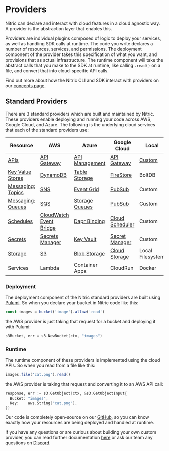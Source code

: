 
# Providers

Nitric can declare and interact with cloud features in a cloud agnostic way. A provider is the abstraction layer that enables this.

Providers are individual plugins composed of logic to deploy your services, as well as handling SDK calls at runtime. The code you write declares a number of resources, services, and permissions. The deployment component of the provider takes this specification of what you want, and provisions that as actual infrastructure. The runtime component will take the abstract calls that you make to the SDK at runtime, like calling `.read()` on a file, and convert that into cloud-specific API calls.

Find out more about how the Nitric CLI and SDK interact with providers on our [concepts page](/guides/getting-started/concepts).

## Standard Providers

There are 3 standard providers which are built and maintained by Nitric. These providers enable deploying and running your code across AWS, Google Cloud, and Azure. The following is the underlying cloud services that each of the standard providers use:

| **Resource**                           | **AWS**                                              | **Azure**                                     | **Google Cloud**                             | **Local**                                                                          |
| -------------------------------------- | ---------------------------------------------------- | --------------------------------------------- | -------------------------------------------- | ---------------------------------------------------------------------------------- |
| [APIs](/apis)                          | [API Gateway](./providers/aws/apis)                  | [API Management](./providers/azure/apis)      | [API Gateway](./providers/gcp/apis)          | [Custom](https://github.com/nitrictech/cli/blob/main/pkg/cloud/gateway/gateway.go) |
| [Key Value Stores ](/keyvalue)         | [DynamoDB](./providers/aws/keyvalue)                 | [Table Storage](./providers/azure/keyvalue)   | [FireStore](./providers/gcp/keyvalue)        | BoltDB                                                                             |
| [Messaging: Topics](/messaging#topics) | [SNS](./providers/aws/topics)                        | [Event Grid](./providers/azure/topics)        | [PubSub](./providers/gcp/topics)             | Custom                                                                             |
| [Messaging: Queues](/messaging#queues) | [SQS](./providers/aws/queues)                        | [Storage Queues](./providers/azure/queues)    | [PubSub](./providers/gcp/queues)             | Custom                                                                             |
| [Schedules](/schedules)                | [CloudWatch Event Bridge](./providers/aws/schedules) | [Dapr Binding](./providers/azure/schedules)   | [Cloud Scheduler](./providers/gcp/schedules) | Custom                                                                             |
| [Secrets](/secrets)                    | [Secrets Manager](./providers/aws/secrets)           | [Key Vault](./providers/azure/secrets)        | [Secret Manager](./providers/gcp/secrets)    | Custom                                                                             |
| [Storage](/storage#buckets)            | [S3](./providers/aws/storage)                        | [Blob Storage](./providers/azure/storage)     | [Cloud Storage](./providers/gcp/storage)     | Local Filesystem                                                                   |
| Services                               | Lambda                                               | Container Apps                                | CloudRun                                     | Docker                                                                             |

### Deployment

The deployment component of the Nitric standard providers are built using [Pulumi](https://www.pulumi.com/). So when you declare your bucket in Nitric code like this:

```javascript
const images = bucket('image').allow('read')
```

the AWS provider is just taking that request for a bucket and deploying it with Pulumi:

```go
s3Bucket, err = s3.NewBucket(ctx, "images")
```

### Runtime

The runtime component of these providers is implemented using the cloud APIs. So when you read from a file like this:

```javascript
images.file('cat.png').read()
```

the AWS provider is taking that request and converting it to an AWS API call:

```go
response, err := s3.GetObject(ctx, &s3.GetObjectInput{
  Bucket: "images",
  Key:    aws.String("cat.png"),
})
```

Our code is completely open-source on our [GitHub](https://github.com/nitrictech/nitric), so you can know exactly how your resources are being deployed and handled at runtime.

If you have any questions or are curious about building your own custom provider, you can read further documentation [here](./providers/custom/building-custom-provider) or ask our team any questions on [Discord](https://nitric.io/chat).
